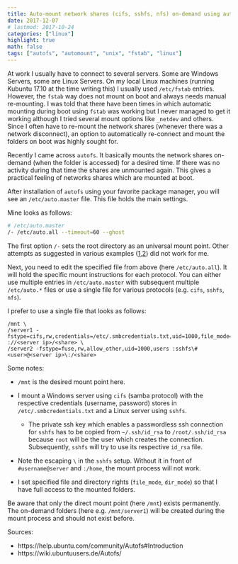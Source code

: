 ```yaml
---
title: Auto-mount network shares (cifs, sshfs, nfs) on-demand using autofs
date: 2017-12-07
# lastmod: 2017-10-24
categories: ["linux"]
highlight: true
math: false
tags: ["autofs", "automount", "unix", "fstab", "linux"]
---
```


At work I usually have to connect to several servers. 
Some are Windows Servers, some are Linux Servers.
On my local Linux machines (running Kubuntu 17.10 at the time writing this) I usually used `/etc/fstab` entries.
However, the `fstab` way does not mount on boot and always needs manual re-mounting.
I was told that there have been times in which automatic mounting during boot using `fstab` was working but I never managed to get it working although I tried several mount options like `_netdev` and others.
Since I often have to re-mount the network shares (whenever there was a network disconnect), an option to automatically re-connect and mount the folders on boot was highly sought for.

Recently I came across `autofs`. 
It basically mounts the network shares on-demand (when the folder is accessed) for a desired time.
If there was no activity during that time the shares are unmounted again.
This gives a practical feeling of networks shares which are mounted at boot.

After installation of `autofs` using your favorite package manager, you will see an `/etc/auto.master` file. 
This file holds the main settings. 

Mine looks as follows:

```bash
# /etc/auto.master
/- /etc/auto.all --timeout=60 --ghost
```

The first option `/-` sets the root directory as an universal mount point.
Other attempts as suggested in various examples ([1](https://help.ubuntu.com/community/Autofs#FUSE_based_file_systems),[2](https://wiki.ubuntuusers.de/Autofs/)) did not work for me. 

Next, you need to edit the specified file from above (here `/etc/auto.all`).
It will hold the specific mount instructions for each protocol.
You can either use multiple entries in `/etc/auto.master` with subsequent multiple `/etc/auto.*` files or use a single file for various protocols (e.g. `cifs`, `sshfs`, `nfs`).

I prefer to use a single file that looks as follows:

```text
/mnt \
/server1 -fstype=cifs,rw,credentials=/etc/.smbcredentials.txt,uid=1000,file_mode=0775,dir_mode=0775,users ://<server ip>/<share> \
/server2 -fstype=fuse,rw,allow_other,uid=1000,users :sshfs\#<user>@<server ip>\:/<share>
```

Some notes:

* `/mnt` is the desired mount point here. 

* I mount a Windows server using `cifs` (samba protocol) with the respective credentials (username, password) stores in `/etc/.smbcredentials.txt` and a Linux server using `sshfs`.
    * The private ssh key which enables a passwordless ssh connection for `sshfs` has to be copied from `~/.ssh/id_rsa` to `/root/.ssh/id_rsa` because `root` will be the user which creates the connection. 
Subsequently, `sshfs` will try to use its respective `id_rsa` file. 

* Note the escaping `\` in the `sshfs` setup. 
Without it in front of `#username@server` and `:/home`, the mount process will not work.

* I set specified file and directory rights (`file_mode`, `dir_mode`) so that I have full access to the mounted folders.

Be aware that only the direct mount point (here `/mnt`) exists permanently.
The on-demand folders (here e.g. `/mnt/server1`) will be created during the mount process and should not exist before.

Sources:

* https://help.ubuntu.com/community/Autofs#Introduction
* https://wiki.ubuntuusers.de/Autofs/
